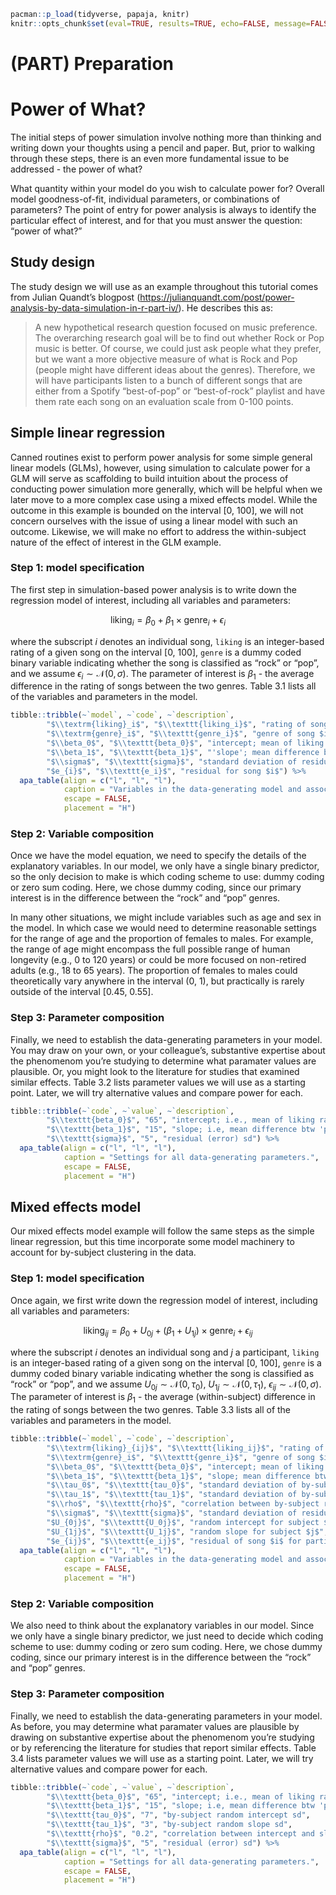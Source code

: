 
```r
pacman::p_load(tidyverse, papaja, knitr)
knitr::opts_chunk$set(eval=TRUE, results=TRUE, echo=FALSE, message=FALSE, warning=FALSE, error=FALSE, fig.height=5, fig.width=8, fig.path="figures/")
```

# (PART) Preparation {-}

# Power of What?

The initial steps of power simulation involve nothing more than thinking and writing down your thoughts using a pencil and paper. But, prior to walking through these steps, there is an even more fundamental issue to be addressed - the power of what?

What quantity within your model do you wish to calculate power for? Overall model goodness-of-fit, individual parameters, or combinations of parameters? The point of entry for power analysis is always to identify the particular effect of interest, and for that you must answer the question: "power of what?"

## Study design

The study design we will use as an example throughout this tutorial comes from Julian Quandt's blogpost (<https://julianquandt.com/post/power-analysis-by-data-simulation-in-r-part-iv/>). He describes this as:

> A new hypothetical research question focused on music preference. The overarching research goal will be to find out whether Rock or Pop music is better. Of course, we could just ask people what they prefer, but we want a more objective measure of what is Rock and Pop (people might have different ideas about the genres). Therefore, we will have participants listen to a bunch of different songs that are either from a Spotify "best-of-pop" or "best-of-rock" playlist and have them rate each song on an evaluation scale from 0-100 points. 

## Simple linear regression

Canned routines exist to perform power analysis for some simple general linear models (GLMs), however, using simulation to calculate power for a GLM will serve as scaffolding to build intuition about the process of conducting power simulation more generally, which will be helpful when we later move to a more complex case using a mixed effects model. While the outcome in this example is bounded on the interval [0, 100], we will not concern ourselves with the issue of using a linear model with such an outcome. Likewise, we will make no effort to address the within-subject nature of the effect of interest in the GLM example.

### Step 1: model specification

The first step in simulation-based power analysis is to write down the regression model of interest, including all variables and parameters:

$$
\textrm{liking}_i = \beta_0 + \beta_1 \times \textrm{genre}_i + \epsilon_i
$$

where the subscript $i$ denotes an individual song, `liking` is an integer-based rating of a given song on the interval [0, 100], `genre` is a dummy coded binary variable indicating whether the song is classified as "rock" or "pop", and we assume $\epsilon_{i} \sim \mathcal{N}(0, \sigma)$. The parameter of interest is $\beta_1$ - the average difference in the rating of songs between the two genres. Table 3.1 lists all of the variables and parameters in the model.

```r
tibble::tribble(~`model`, ~`code`, ~`description`,
        "$\\textrm{liking}_i$", "$\\texttt{liking_i}$", "rating of song $i$ on the interval [0, 100]",
        "$\\textrm{genre}_i$", "$\\texttt{genre_i}$", "genre of song $i$ (0='pop', 1='rock')",
        "$\\beta_0$", "$\\texttt{beta_0}$", "intercept; mean of liking rating for 'pop' genre",
        "$\\beta_1$", "$\\texttt{beta_1}$", "'slope'; mean difference btw 'pop' and 'rock' song ratings", 
        "$\\sigma$", "$\\texttt{sigma}$", "standard deviation of residuals",       
        "$e_{i}$", "$\\texttt{e_i}$", "residual for song $i$") %>%
  apa_table(align = c("l", "l", "l"),
            caption = "Variables in the data-generating model and associated code-based names.",
            escape = FALSE,
            placement = "H")
```

### Step 2: Variable composition

Once we have the model equation, we need to specify the details of the explanatory variables. In our model, we only have a single binary predictor, so the only decision to make is which coding scheme to use: dummy coding or zero sum coding. Here, we chose dummy coding, since our primary interest is in the difference between the "rock" and "pop" genres. 

In many other situations, we might include variables such as age and sex in the model. In which case we would need to determine reasonable settings for the range of age and the proportion of females to males. For example, the range of age might encompass the full possible range of human longevity (e.g., 0 to 120 years) or could be more focused on non-retired adults (e.g., 18 to 65 years). The proportion of females to males could theoretically vary anywhere in the interval (0, 1), but practically is rarely outside of the interval [0.45, 0.55].

### Step 3: Parameter composition

Finally, we need to establish the data-generating parameters in your model. You may draw on your own, or your colleague's, substantive expertise about the phenomenom you're studying to determine what paramater values are plausible. Or, you might look to the literature for studies that examined similar effects. Table 3.2 lists parameter values we will use as a starting point. Later, we will try alternative values and compare power for each.

```r
tibble::tribble(~`code`, ~`value`, ~`description`,
        "$\\texttt{beta_0}$", "65", "intercept; i.e., mean of liking rating for 'pop' genre",
        "$\\texttt{beta_1}$", "15", "slope; i.e, mean difference btw 'pop' and 'rock' song ratings",
        "$\\texttt{sigma}$", "5", "residual (error) sd") %>%
  apa_table(align = c("l", "l", "l"),
            caption = "Settings for all data-generating parameters.",
            escape = FALSE,
            placement = "H")
```

## Mixed effects model

Our mixed effects model example will follow the same steps as the simple linear regression, but this time incorporate some model machinery to account for by-subject clustering in the data.

### Step 1: model specification

Once again, we first write down the regression model of interest, including all variables and parameters:

$$
\textrm{liking}_{ij} = \beta_0 + U_{0j} + (\beta_1 + U_{1j}) \times \textrm{genre}_i + \epsilon_{ij}
$$

where the subscript $i$ denotes an individual song and $j$ a participant, `liking` is an integer-based rating of a given song on the interval [0, 100], `genre` is a dummy coded binary variable indicating whether the song is classified as "rock" or "pop", and we assume $U_{0j} \sim \mathcal{N}(0, \tau_0)$, $U_{1j} \sim \mathcal{N}(0, \tau_1)$, $\epsilon_{ij} \sim \mathcal{N}(0, \sigma)$. The parameter of interest is $\beta_1$ - the average (within-subject) difference in the rating of songs between the two genres. Table 3.3 lists all of the variables and parameters in the model. 

```r
tibble::tribble(~`model`, ~`code`, ~`description`,
        "$\\textrm{liking}_{ij}$", "$\\texttt{liking_ij}$", "rating of song $i$ for participant $j$ on the interval [0, 100]",
        "$\\textrm{genre}_i$", "$\\texttt{genre_i}$", "genre of song $i$ (0='pop', 1='rock')",
        "$\\beta_0$", "$\\texttt{beta_0}$", "intercept; mean of liking rating for 'pop' genre",
        "$\\beta_1$", "$\\texttt{beta_1}$", "slope; mean difference btw 'pop' and 'rock' song ratings",
        "$\\tau_0$", "$\\texttt{tau_0}$", "standard deviation of by-subject random intercepts",
        "$\\tau_1$", "$\\texttt{tau_1}$", "standard deviation of by-subject random slopes",        
        "$\\rho$", "$\\texttt{rho}$", "correlation between by-subject random intercepts and slopes",
        "$\\sigma$", "$\\texttt{sigma}$", "standard deviation of residuals",
        "$U_{0j}$", "$\\texttt{U_0j}$", "random intercept for subject $j$",
        "$U_{1j}$", "$\\texttt{U_1j}$", "random slope for subject $j$",
        "$e_{ij}$", "$\\texttt{e_ij}$", "residual of song $i$ for participant $j$") %>%
  apa_table(align = c("l", "l", "l"),
            caption = "Variables in the data-generating model and associated code-based names.",
            escape = FALSE,
            placement = "H")
```

### Step 2: Variable composition

We also need to think about the explanatory variables in our model. Since we only have a single binary predictor, we just need to decide which coding scheme to use: dummy coding or zero sum coding. Here, we chose dummy coding, since our primary interest is in the difference between the "rock" and "pop" genres.

### Step 3: Parameter composition

Finally, we need to establish the data-generating parameters in your model. As before, you may determine what paramater values are plausible by drawing on substantive expertise about the phenomenom you're studying or by referencing the literature for studies that report similar effects. Table 3.4 lists parameter values we will use as a starting point. Later, we will try alternative values and compare power for each.

```r
tibble::tribble(~`code`, ~`value`, ~`description`,
        "$\\texttt{beta_0}$", "65", "intercept; i.e., mean of liking rating for 'pop' genre",
        "$\\texttt{beta_1}$", "15", "slope; i.e, mean difference btw 'pop' and 'rock' song ratings",
        "$\\texttt{tau_0}$", "7", "by-subject random intercept sd",
        "$\\texttt{tau_1}$", "3", "by-subject random slope sd",
        "$\\texttt{rho}$", "0.2", "correlation between intercept and slope",
        "$\\texttt{sigma}$", "5", "residual (error) sd") %>%
  apa_table(align = c("l", "l", "l"),
            caption = "Settings for all data-generating parameters.",
            escape = FALSE,
            placement = "H")
```
